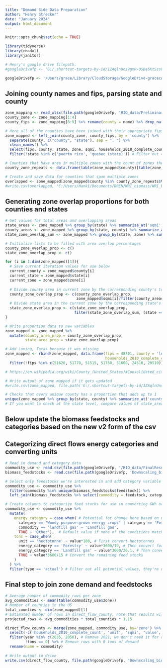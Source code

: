 ```yaml
---
title: "Demand Side Data Preparation"
author: "Henry Strecker"
date: "January 2024"
output: html_document
---
```


```r
knitr::opts_chunk$set(echo = TRUE)

library(tidyverse)
library(readxl)
library(janitor)

# Henry's google drive filepath:
#googleDrivefp <- 'G:/.shortcut-targets-by-id/1ZAqlnUns9gmR-USBe5KtSssVU_DgI5Sw/WRI_biomass/'

googleDrivefp <- '/Users/grace/Library/CloudStorage/GoogleDrive-gracecwu@ucsb.edu/My Drive/Research_Projects/WRI_biomass/'
```


## Joining county names and fips, parsing state and county
```r
zone_mapping <- read_xlsx(file.path(googleDrivefp, 'RIO_data/PreliminaryResults/zone mapping.xlsx'))
county_zone <- zone_mapping[1:4]
county_fips <- zone_mapping[8:9] %>% rename(county = name) %>% drop_na()

# Here all of the counties have been joined with their appropriate fips
zone_mapped <- left_join(county_zone, county_fips, by = 'county') %>%
  separate(county, c("county", "state"), sep = ", ") %>%
  clean_names() %>%
  select(fips, county, state, zone, sqmi, households_2010_complete_count) %>%
  filter(!state %in% c('puerto rico', 'quebec (state)')) # Filter out regions with zero sqmi

# Counties that have area in multiple zones with the count of zones they're contained in
county_zone_repeats <- data.frame(table(zone_mapped$county)[table(zone_mapped$county)>1])

# Create and save data for counties that span multiple zones
overlapped <- zone_mapped[zone_mapped$county %in% county_zone_repeats$Var1,] %>% arrange(county)
#write.csv(overlapped, 'C:/Users/Hank1/Documents/BREN/WRI_biomass/WRI_biomass_scripts/county_zone_overlap.csv')
```

## Generating zone overlap proportions for both counties and states
```r
# Get values for total areas and overlapping areas
state_areas <- zone_mapped %>% group_by(state) %>% summarize_at('sqmi', sum)
county_areas <- zone_mapped %>% group_by(state, county) %>% summarize_at('sqmi', sum)
state_zone_overlap_sum <- zone_mapped %>% group_by(state, zone) %>% summarize_at('sqmi', sum)

# Initialize lists to be filled with area overlap percentages
county_zone_overlap_prop <- c()
state_zone_overlap_prop <- c()

for (i in 1:dim(zone_mapped)[1]){
  # Save current iteration values for use below
  current_county = zone_mapped$county[i]
  current_state = zone_mapped$state[i]
  current_zone = zone_mapped$zone[i]
  
  # Divide county area in current zone by the corresponding county's total area
  county_zone_overlap_prop <- c(county_zone_overlap_prop, 
                                zone_mapped$sqmi[i]/filter(county_areas, (state == current_state) & (county == current_county))$sqmi)
  # Divide state area in the current zone by the corresponding state's total area
  state_zone_overlap_prop <- c(state_zone_overlap_prop, 
                               filter(state_zone_overlap_sum, (state == current_state) & (zone == current_zone))$sqmi/filter(state_areas, state == current_state)$sqmi)
}

# Write proportion data to new variables
zone_mapped <- zone_mapped %>%
  mutate(county_area_prop = county_zone_overlap_prop,
         state_area_prop = state_zone_overlap_prop)

# Add Loving, Texas because it was missing
zone_mapped <- rbind(zone_mapped, data.frame(fips = 48301, county = 'loving', state = 'texas', zone = 'texas_emm', sqmi = 669, 
                                             households_2010_complete_count = 40, county_area_prop = 1, state_area_prop = 0.7742165)) %>%
  filter(!fips %in% c(51620, 51770, 51515, 51760, 51600, 24510, 29510)) # Remove rows that are duplicates in the form of consolidated city-counties

# https://en.wikipedia.org/wiki/County_(United_States)#Consolidated_city-counties

# Write output of zone mapped if it gets updated
#write.csv(zone_mapped, file.path('G:/.shortcut-targets-by-id/1ZAqlnUns9gmR-USBe5KtSssVU_DgI5Sw/WRI_biomass/Downscaling_biomass/intermediateFiles/zone_mapped.csv'), row.names = FALSE)

# Checks that every unique county has a proportion that adds up to 1
unique(zone_mapped %>% group_by(state, county) %>% summarize_at('county_area_prop', sum) %>% arrange(-county_area_prop) %>% ungroup() %>% select(county_area_prop))
# If you want to check at the state level, compare values of state_areas, state_zone_overlap_sum, and zone_mapped
```
## Below update the biomass feedstocks and categories based on the new v2 form of the csv

## Categorizing direct flows energy categories and converting units
```r
# Read in demand and category data
commodity_use <- read.csv(file.path(googleDrivefp, '/RIO_data/FinalResults_June25/commodity_potential.csv')) # New file here only has 2021, 2035, 2050 instead of every ten years like we had before
biomass_feedstocks <- read.csv(file.path(googleDrivefp, 'Downscaling_biomass/intermediateFiles/biomassFeedstocksAndCategories_byScenario_v3.csv'))

# Select only feedstocks we're interested in and add category variable
commodity_use <- commodity_use %>%
  filter(commodity %in% unique(biomass_feedstocks$feedstock)) %>%
  left_join(biomass_feedstocks %>% select(commodity = feedstock, category), by = 'commodity')

# Create columns to categorize feed stocks for use in converting GWh or hectotonnes to tons
commodity_use <- commodity_use %>%
  mutate(
    energy_category = case_when( # Potential for change here based on updates made to broader categories
      category == 'Woody purpose-grown energy crops' | category == 'Forestry waste and residues' ~ 'Forestry',
      commodity == 'landfill gas' ~ 'Landfill gas',
      TRUE ~ 'Other'),  # Default value if none of the conditions match
    tons = case_when(
      unit == 'hectotonne' ~ value*100, # First convert hectotonnes
      energy_category == 'Forestry' ~ value*3600/19, # Then convert forestry category
      energy_category == 'Landfill gas' ~ value*3600/26.1, # Then convert landfill gas commodity
      TRUE ~ value*3600/15 # Convert the remaining feed stocks
    )
  ) %>%
  filter(type == 'actual') # Filter out all potential values, they're not necessary

```

## Final step to join zone demand and feedstocks
```r
# Average number of commodity rows per zone
avg_commodities <- mean(table(commodity_use$zone))
# Number of counties in the US
total_counties <- dim(zone_mapped)[1]
# Estimated number of rows in direct_flow_county, note that results will be higher because of counties appearing in multiple zones - expect ~15% increase
projected_rows <- avg_commodities * total_counties * 1.15

direct_flow_county <- merge(zone_mapped, commodity_use, by='zone') %>%
  select(-c('households_2010_complete_count', 'unit', 'sqmi', 'value', 'type')) %>% # Remove unnecessary columns to reduce file size
  filter(year %in% c(2035, 2050), # Remove 2021, we don't need it for results
         !tons == 0) %>% # Remove rows with 0 tons of demand
  rename(name = commodity)
  
# Write output to drive
write.csv(direct_flow_county, file.path(googleDrivefp, 'Downscaling_biomass/intermediateFiles/commodity_potential_county_level_v2.csv'), row.names = FALSE)
```
